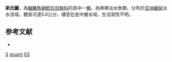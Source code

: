 {{Speciesbox
| taxon = Exostoma stuarti
| binomial_authority = [[Hora|Hora]], 1923
| status = DD
| status_system = IUCN3.1
}}
'''斯氏鰋'''，為[[輻鰭魚綱|輻鰭魚綱]][[鯰形目|鯰形目]][[鮡科|鮡科]]的其中一[[種|種]]，為熱帶淡水魚類，分布於[[亞洲|亞洲]][[緬甸|緬甸]]淡水流域，體長可達5.6公分，棲息在底中層水域，生活習性不明。

==参考文献==
*{{FishBase_species|genus=Exostoma|species=stuarti|year=2015|month=3}}

{{Taxonbar}}
[[Category:1923年描述的鱼类|S]]
[[Category:鰋屬|stuarti]]
[[Category:IUCN红色名录数据缺乏物种|ES]]